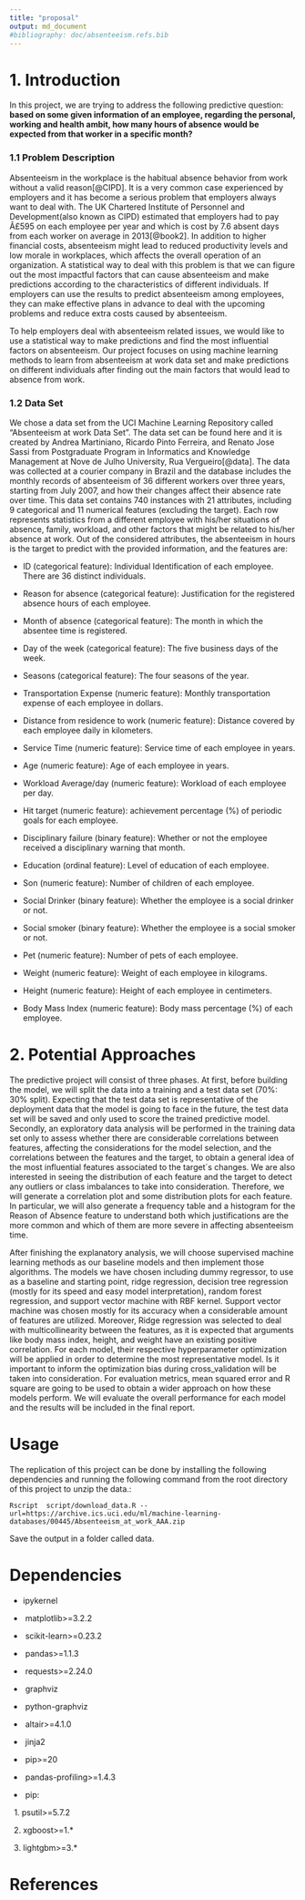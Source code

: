 ```yaml
---
title: "proposal"
output: md_document
#bibliography: doc/absenteeism.refs.bib
---
```


# 1. Introduction

In this project, we are trying to address the following predictive question: **based on some given information of an employee, regarding the personal, working and health ambit, how many hours of absence would be expected from that worker in a specific month?**

### 1.1 Problem Description

Absenteeism in the workplace is the habitual absence behavior from work without a valid reason[\@CIPD]. It is a very common case experienced by employers and it has become a serious problem that employers always want to deal with. The UK Chartered Institute of Personnel and Development(also known as CIPD) estimated that employers had to pay Â£595 on each employee per year and which is cost by 7.6 absent days from each worker on average in 2013[\@book2]. In addition to higher financial costs, absenteeism might lead to reduced productivity levels and low morale in workplaces, which affects the overall operation of an organization. A statistical way to deal with this problem is that we can figure out the most impactful factors that can cause absenteeism and make predictions according to the characteristics of different individuals. If employers can use the results to predict absenteeism among employees, they can make effective plans in advance to deal with the upcoming problems and reduce extra costs caused by absenteeism.

To help employers deal with absenteeism related issues, we would like to use a statistical way to make predictions and find the most influential factors on absenteeism. Our project focuses on using machine learning methods to learn from absenteeism at work data set and make predictions on different individuals after finding out the main factors that would lead to absence from work.

### 1.2 Data Set

We chose a data set from the UCI Machine Learning Repository called "Absenteeism at work Data Set". The data set can be found here and it is created by Andrea Martiniano, Ricardo Pinto Ferreira, and Renato Jose Sassi from Postgraduate Program in Informatics and Knowledge Management at Nove de Julho University, Rua Vergueiro[\@data]. The data was collected at a courier company in Brazil and the database includes the monthly records of absenteeism of 36 different workers over three years, starting from July 2007, and how their changes affect their absence rate over time. This data set contains 740 instances with 21 attributes, including 9 categorical and 11 numerical features (excluding the target). Each row represents statistics from a different employee with his/her situations of absence, family, workload, and other factors that might be related to his/her absence at work. Out of the considered attributes, the absenteeism in hours is the target to predict with the provided information, and the features are:

-   ID (categorical feature): Individual Identification of each employee. There are 36 distinct individuals.

```{=html}
<!-- -->
```
-   Reason for absence (categorical feature): Justification for the registered absence hours of each employee.

-   Month of absence (categorical feature): The month in which the absentee time is registered.

-   Day of the week (categorical feature): The five business days of the week.

-   Seasons (categorical feature): The four seasons of the year.

-   Transportation Expense (numeric feature): Monthly transportation expense of each employee in dollars.

-   Distance from residence to work (numeric feature): Distance covered by each employee daily in kilometers.

-   Service Time (numeric feature): Service time of each employee in years.

-   Age (numeric feature): Age of each employee in years.

-   Workload Average/day (numeric feature): Workload of each employee per day.

-   Hit target (numeric feature): achievement percentage (%) of periodic goals for each employee.

-   Disciplinary failure (binary feature): Whether or not the employee received a disciplinary warning that month.

-   Education (ordinal feature): Level of education of each employee.

-   Son (numeric feature): Number of children of each employee.

-   Social Drinker (binary feature): Whether the employee is a social drinker or not.

-   Social smoker (binary feature): Whether the employee is a social smoker or not.

-   Pet (numeric feature): Number of pets of each employee.

-   Weight (numeric feature): Weight of each employee in kilograms.

-   Height (numeric feature): Height of each employee in centimeters.

-   Body Mass Index (numeric feature): Body mass percentage (%) of each employee.

# 2. Potential Approaches

The predictive project will consist of three phases. At first, before building the model, we will split the data into a training and a test data set (70%: 30% split). Expecting that the test data set is representative of the deployment data that the model is going to face in the future, the test data set will be saved and only used to score the trained predictive model. Secondly, an exploratory data analysis will be performed in the training data set only to assess whether there are considerable correlations between features, affecting the considerations for the model selection, and the correlations between the features and the target, to obtain a general idea of the most influential features associated to the target´s changes. We are also interested in seeing the distribution of each feature and the target to detect any outliers or class imbalances to take into consideration. Therefore, we will generate a correlation plot and some distribution plots for each feature. In particular, we will also generate a frequency table and a histogram for the Reason of Absence feature to understand both which justifications are the more common and which of them are more severe in affecting absenteeism time.

After finishing the explanatory analysis, we will choose supervised machine learning methods as our baseline models and then implement those algorithms. The models we have chosen including dummy regressor, to use as a baseline and starting point, ridge regression, decision tree regression (mostly for its speed and easy model interpretation), random forest regression, and support vector machine with RBF kernel. Support vector machine was chosen mostly for its accuracy when a considerable amount of features are utilized. Moreover, Ridge regression was selected to deal with multicollinearity between the features, as it is expected that arguments like body mass index, height, and weight have an existing positive correlation. For each model, their respective hyperparameter optimization will be applied in order to determine the most representative model. Is it important to inform the optimization bias during cross\_validation will be taken into consideration. For evaluation metrics, mean squared error and R square are going to be used to obtain a wider approach on how these models perform. We will evaluate the overall performance for each model and the results will be included in the final report.

# Usage

The replication of this project can be done by installing the following dependencies and running the following command from the root directory of this project to unzip the data.:

`Rscript  script/download_data.R --url=https://archive.ics.uci.edu/ml/machine-learning-databases/00445/Absenteeism_at_work_AAA.zip`

Save the output in a folder called data.

# Dependencies

-   ipykernel

-    matplotlib\>=3.2.2

-    scikit-learn\>=0.23.2

-    pandas\>=1.1.3

-    requests\>=2.24.0

-    graphviz

-    python-graphviz

-    altair\>=4.1.0

-    jinja2

-    pip\>=20

-    pandas-profiling\>=1.4.3

-    pip:

  1. psutil\>=5.7.2

2. xgboost\>=1.\*

3. lightgbm\>=3.\*

# References

